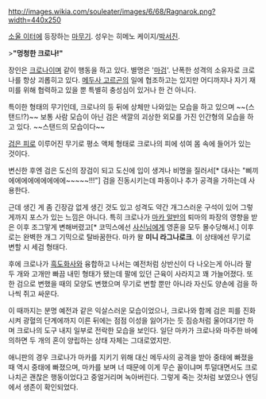 http://images.wikia.com/souleater/images/6/68/Ragnarok.png?width=440x250

[[소울 이터]]에 등장하는 [[마무기]]. 성우는 히메노 케이지/[[박서진]].

>'''"멍청한 크로나!"'''

장인은 [[크로나]]이며 같이 행동을 하고 있다. 별명은 '[[마검]]'. 난폭한 성격의 소유자로 크로나를 항상 괴롭히고 있다. [[메두사 고르곤]]의 일에 협조하고는 있지만 어디까지나 자기 재미를 위해 협력하고 있을 뿐 특별히 충성심이 있거나 한 건 아니다. 

특이한 형태의 무기인데, 크로나의 등 뒤에 상체만 나와있는 모습을 하고 있으며 ~~(스탠드!?)~~ 보통 사람 모습이 아닌 검은 색깔의 괴상한 외모를 가진 인간형의 모습을 하고 있다. ~~스탠드의 모습이다~~

[[검은 피]]로 이루어진 무기로 평소 액체 형태로 크로나의 피에 섞여 몸 속에 들어가 있는 것이다.

변신한 후엔 검은 도신의 장검이 되고 도신에 입이 생겨나 비명을 질러서[* 대사는 "삐끼에에에에에에에에에~~~~~!!!"] 검을 진동시키는데 파동이나 추가 공격을 가하는데 사용한다.

근데 생긴 게 좀 긴장감 없게 생긴 것도 있고 성격도 약간 개그스러운 구석이 있어 그렇게까지 포스가 있는 느낌은 아니다. 특히 크로나가 [[마카 알반]]의 퇴마의 파장의 영향을 받은 이후 조그맣게 변해버렸고[* 코믹스에선 [[사신님]]에게 영혼을 모두 몰수당해서.] 이후로는 완벽한 개그 기믹으로 탈바꿈한다. 마카 왈 '''미니 라그나로크'''. 이 상태에선 무기로 변할 시 세검 형태다.

후에 크로나가 [[흑도화사]]와 융합하고 나서는 예전처럼 상반신이 다 나오는게 아니라 팔 두 개와 고개만 빠끔 내민 형태가 됐는데 팔에 있던 근육이 사라지고 꽤 가늘어졌다. 또한 검으로 변했을 때의 모양도 변했으며 무기로 변할 뿐만 아니라 자신도 양손에 검을 하나씩 쥐고 싸운다.

이 때까지는 분명 예전과 같은 익살스러운 모습이었으나, 크로나와 함께 검은 피를 진화시켜 광혈의 단계에까지 이른 뒤에는 점점 이성을 잃어가는 듯 짐승처럼 울어대기만 하며 크로나의 도구 내지 일부로 전락한 모습을 보인다. 일단 마카가 크로나와 마주한 바에 의하면 두 개의 혼이 양립하는 상태 자체는 그대로였지만.

애니판의 경우 크로나가 마카를 지키기 위해 대신 메두사의 공격을 받아 중태에 빠졌을 때 역시 중태에 빠졌으며, 마카를 보며 너 때문에 이게 무슨 꼴이냐며 투덜대면서도 크로나치곤 괜찮은 행동이었다고 중얼거리며 녹아버린다. 그렇게 죽는 것처럼 보였으나 엔딩에서 생존이 확인되었다.
